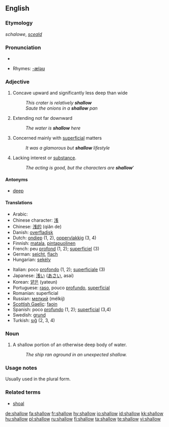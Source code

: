 ==English==
{{wikipedia}}

===Etymology===
''schalowe'', {{OE.}} ''[[sceald]]''

===Pronunciation===
* {{audio|en-us-shallow.ogg|Audio (US)}}

* Rhymes: [[Rhymes:English:-æləʊ|-æləʊ]]

===Adjective===
{{en-adj|er}}

# Concave upward and significantly less deep than wide
#: ''This crater is relatively '''shallow'''''
#: ''Saute the onions in a '''shallow''' pan''
# Extending not far downward
#: ''The water is '''shallow''' here''
# Concerned mainly with [[superficial]] matters
#: ''It was a glamorous but '''shallow''' lifestyle''
# Lacking interest or [[substance]].
#: ''The acting is good, but the characters are '''shallow''''''

====Antonyms====
* [[deep]]

====Translations====
{{top}}
* Arabic: {{ARchar|[[ضحل]]}} {{IPAchar|(ɖáħel)}}
* Chinese character: [[浅]]
* Chinese: [[浅的]] (qiǎn de)
* Danish: [[overfladisk]]
* Dutch: [[ondiep]] (1, 2), [[oppervlakkig]] (3, 4)
* Finnish: [[matala]], [[pintapuolinen]]
* French: peu [[profond]] (1, 2); [[superficiel]] (3)
* German: [[seicht]], [[flach]]
* Hungarian: [[sekély]]
{{mid}}
* Italian: poco [[profondo]] (1, 2); [[superficiale]] (3)
* Japanese: [[浅い]] ([[あさい]], asai)
* Korean: [[얕은]] (yateun)
* Portuguese: [[raso]], pouco [[profundo]], [[superficial]]
* Romanian: superficial
* Russian: [[мелкий]] (mélkij)
* [[Scottish Gaelic]]: [[faoin]]
* Spanish: poco [[profundo]] (1, 2); [[superficial]] (3,4)
* Swedish: [[grund]]
* Turkish: [[sığ]] (2, 3, 4)
{{bottom}}

===Noun===
{{en-noun}}

# A shallow portion of an otherwise deep body of water.
#: ''The ship ran aground in an unexpected shallow.''

===Usage notes===
Usually used in the plural form.

===Related terms===
* [[shoal]]

[[de:shallow]]
[[fa:shallow]]
[[fr:shallow]]
[[hy:shallow]]
[[io:shallow]]
[[id:shallow]]
[[kk:shallow]]
[[hu:shallow]]
[[pl:shallow]]
[[ru:shallow]]
[[fi:shallow]]
[[ta:shallow]]
[[te:shallow]]
[[vi:shallow]]